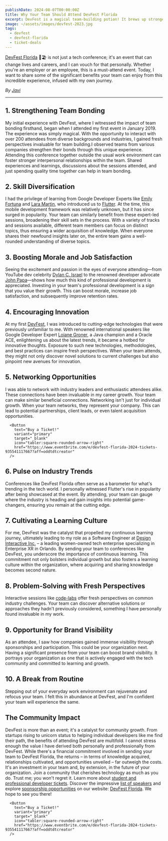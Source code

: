 ```yaml
---
publishDate: 2024-08-07T00:00:00Z
title: Why Your Team Should Attend DevFest Florida
excerpt: DevFest is a magical team-building potion! It brews up stronger bonds, sharper skills, and a serious case of innovation fever, all while giving your team a much-needed break from the daily grind.
image: ~/assets/images/devfest-2023.jpg
tags:
  - devfest
  - devfest-florida
  - ticket-deals
---
```



[DevFest Florida](https://devfestflorida.com) 🌴🏖️ is not just a tech conference; it's an event that can change lives and careers, and I can vouch for that personally. Whether you're an employer or an employee, this is a must-attend event. Today, I want to share some of the significant benefits your team can enjoy from this incredible experience, infused with my own journey.

*By [Javi](https://www.linkedin.com/in/technologic)*

---

## 1. Strengthening Team Bonding

My initial experience with DevFest, where I witnessed the impact of team bonding firsthand, began when I attended my first event in January 2019. The experience was simply magical. With the opportunity to interact with over 200 attendees from diverse backgrounds and industries, I gained fresh perspectives invaluable for team building.I observed teams from various companies strengthen their bonds through this unique experience. Attending this conference together outside the usual work environment can foster stronger interpersonal relationships within the team. Shared experiences and learnings, discussions about the sessions attended, and just spending quality time together can help in team bonding.

## 2. Skill Diversification

I had the privilege of learning from Google Developer Experts like [Emily Fortuna](https://www.youtube.com/watch?v=55nwTtHcFis) and [Lara Martin](https://www.youtube.com/watch?v=55nwTtHcFis), who introduced us to [Flutter](https://flutter.dev/). At the time, this mobile development framework was relatively unknown, but it has since surged in popularity. Your team can similarly benefit from these expert-led sessions, broadening their skill sets in the process. With a variety of tracks and sessions available, different team members can focus on distinct topics, thus ensuring a wider acquisition of knowledge. When everyone shares their newfound insights later on, the entire team gains a well-rounded understanding of diverse topics.

## 3. Boosting Morale and Job Satisfaction

Seeing the excitement and passion in the eyes of everyone attending—from YouTube dev celebrity [Dylan C. Israel](https://www.youtube.com/@CodingTutorials360) to the renowned developer advocate [John Papa](https://www.youtube.com/watch?v=VQmZctYDRt0&t=50s)—shows how much this kind of professional development is appreciated. Investing in your team's professional development is a sign that you value their growth. This can boost morale, increase job satisfaction, and subsequently improve retention rates.

## 4. Encouraging Innovation

At my first [DevFest](https://devfestflorida.org), I was introduced to cutting-edge technologies that were previously unfamiliar to me. With renowned international speakers like Google Developer Expert [Loiane Groner](https://www.youtube.com/@loianegroner), a Java champion and a Oracle ACE, enlightening us about the latest trends, it became a hotbed for innovative thoughts. Exposure to such new technologies, methodologies, and best practices can inspire fresh perspectives. When your team attends, they might not only discover novel solutions to current challenges but also pinpoint new avenues for innovation.

## 5. Networking Opportunities

I was able to network with industry leaders and enthusiastic attendees alike. These connections have been invaluable in my career growth. Your team can make similar beneficial connections. Networking isn't just for individual growth. When your team networks, they represent your company. This can lead to potential partnerships, client leads, or even talent acquisition opportunities.

      <Button
        text="Buy a Ticket!"
        variant="primary"
        target="_blank"
        icon="tabler:square-rounded-arrow-right"
        href="https://www.eventbrite.com/e/devfest-florida-2024-tickets-935541117667?aff=oddtdtcreator"
      />

## 6. Pulse on Industry Trends

Conferences like DevFest Florida often serve as a barometer for what's trending in the tech world. I personally witnessed Flutter's rise in popularity after being showcased at the event. By attending, your team can gauge where the industry is heading and gain insights into potential game-changers, ensuring you remain at the cutting edge.

## 7. Cultivating a Learning Culture

For me, DevFest was the catalyst that propelled my continuous learning journey, ultimately leading to my role as a Software Engineer at [Design Interactive Inc.](https://www.youtube.com/watch?v=fKOPjI8qM10) – a leading women-owned tech enterprise specializing in Enterprise XR in Orlando. By sending your team to conferences like DevFest, you underscore the importance of continuous learning. This commitment not only bolsters individual growth but also fosters a learning culture within the organization, where acquiring and sharing knowledge becomes second nature.

## 8. Problem-Solving with Fresh Perspectives

Interactive sessions like [code-labs](https://codelabs.developers.google.com/) offer fresh perspectives on common industry challenges. Your team can discover alternative solutions or approaches they hadn't previously considered, something I have personally found invaluable in my work.

## 9. Opportunity for Brand Visibility

As an attendee, I saw how companies gained immense visibility through sponsorships and participation. This could be your organization next. Having a significant presence from your team can boost brand visibility. It portrays your organization as one that is actively engaged with the tech community and committed to learning and growth.

## 10. A Break from Routine

Stepping out of your everyday work environment can rejuvenate and refocus your team. I felt this in abundance at DevFest, and I'm confident your team will experience the same.

## The Community Impact

DevFest is more than an event; it's a catalyst for community growth. From startups rising to unicorn status to helping individual developers like me find their path, the benefits of attending DevFest are multifold.
I cannot stress enough the value I have derived both personally and professionally from DevFest. While there's a financial commitment involved in sending your team to DevFest Florida, the returns – in terms of knowledge acquired, relationships cultivated, and opportunities unveiled – far outweigh the costs. It's an investment in your team and, by extension, in the future of your organization. Join a community that cherishes technology as much as you do. Trust me; you won't regret it.
Learn more about [student and professional developer tickets](https://www.eventbrite.com/e/devfest-florida-2024-tickets-935541117667?aff=oddtdtcreator).
Discover the impressive [list of speakers](https://devfestflorida.org/orlando/speakers) and explore [sponsorship opportunities](https://devfestflorida.org/orlando/sponsors) on our website: [DevFest Florida](https://devfestflorida.org). We hope to see you there!

      <Button
        text="Buy a Ticket!"
        variant="primary"
        target="_blank"
        icon="tabler:square-rounded-arrow-right"
        href="https://www.eventbrite.com/e/devfest-florida-2024-tickets-935541117667?aff=oddtdtcreator"
      />
